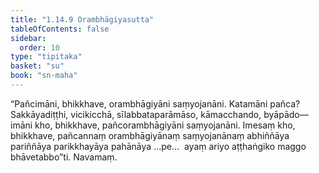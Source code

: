 ```yaml
---
title: "1.14.9 Orambhāgiyasutta"
tableOfContents: false
sidebar:
  order: 10
type: "tipitaka"
basket: "su"
book: "sn-maha"
---
```



<DynamicBreadcrumb />

<Division number="180" book="sn-maha" bookNo="14" page="56">

<Paragraph number="351" book="sn-maha">
“Pañcimāni, bhikkhave, orambhāgiyāni saṃyojanāni. Katamāni pañca? Sakkāyadiṭṭhi, vicikicchā, sīlabbataparāmāso, kāmacchando, byāpādo—  imāni kho, bhikkhave, pañcorambhāgiyāni saṃyojanāni. Imesaṃ kho, bhikkhave, pañcannaṃ orambhāgiyānaṃ saṃyojanānaṃ abhiññāya pariññāya parikkhayāya pahānāya …pe…  ayaṃ ariyo aṭṭhaṅgiko maggo bhāvetabbo”ti.

</Paragraph>
</Division>

<Paragraph number="352" type="center" book="sn-maha">
Navamaṃ.
</Paragraph>